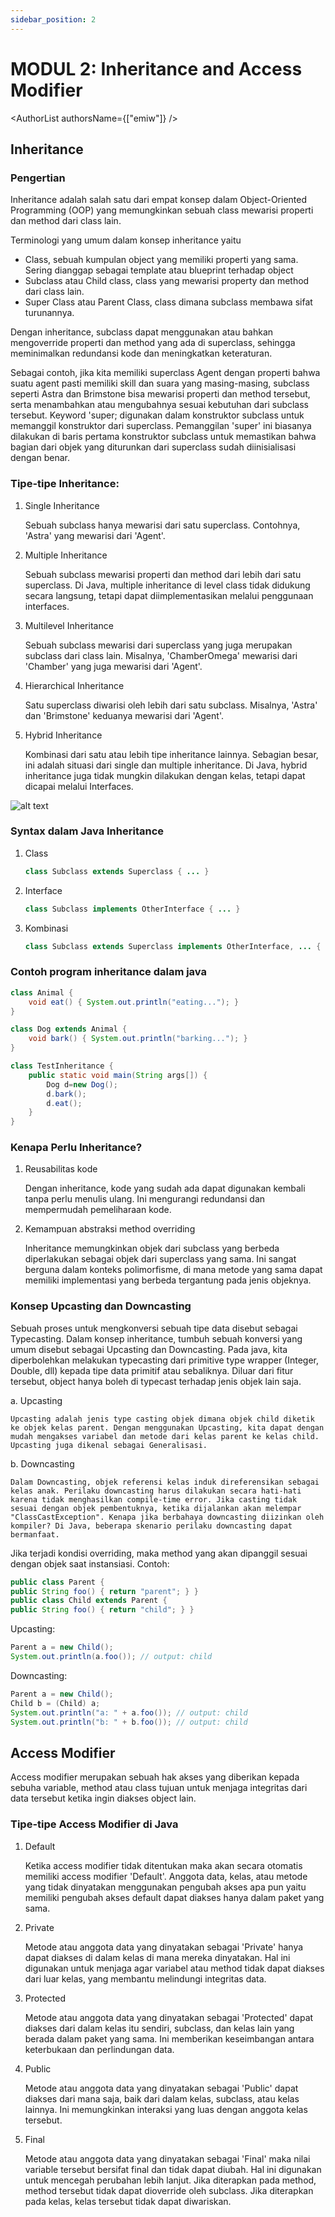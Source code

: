 ```yaml
---
sidebar_position: 2
---
```



# MODUL 2: Inheritance and Access Modifier

<AuthorList authorsName={["emiw"]} />

## Inheritance

### Pengertian

Inheritance adalah salah satu dari empat konsep dalam Object-Oriented Programming (OOP) yang memungkinkan sebuah class mewarisi properti dan method dari class lain.

Terminologi yang umum dalam konsep inheritance yaitu

- Class, sebuah kumpulan object yang memiliki properti yang sama. Sering dianggap sebagai template atau blueprint terhadap object
- Subclass atau Child class, class yang mewarisi property dan method dari class lain.
- Super Class atau Parent Class, class dimana subclass membawa sifat turunannya.

Dengan inheritance, subclass dapat menggunakan atau bahkan mengoverride properti dan method yang ada di superclass, sehingga meminimalkan redundansi kode dan meningkatkan keteraturan.

Sebagai contoh, jika kita memiliki superclass Agent dengan properti bahwa suatu agent pasti memiliki skill dan suara yang masing-masing, subclass seperti Astra dan Brimstone bisa mewarisi properti dan method tersebut, serta menambahkan atau mengubahnya sesuai kebutuhan dari subclass tersebut. Keyword 'super; digunakan dalam konstruktor subclass untuk memanggil konstruktor dari superclass. Pemanggilan 'super' ini biasanya dilakukan di baris pertama konstruktor subclass untuk memastikan bahwa bagian dari objek yang diturunkan dari superclass sudah diinisialisasi dengan benar.

### Tipe-tipe Inheritance:

1. Single Inheritance

   Sebuah subclass hanya mewarisi dari satu superclass. Contohnya, 'Astra' yang mewarisi dari 'Agent'.

2. Multiple Inheritance

   Sebuah subclass mewarisi properti dan method dari lebih dari satu superclass. Di Java, multiple inheritance di level class tidak didukung secara langsung, tetapi dapat diimplementasikan melalui penggunaan interfaces.

3. Multilevel Inheritance

   Sebuah subclass mewarisi dari superclass yang juga merupakan subclass dari class lain. Misalnya, 'ChamberOmega' mewarisi dari 'Chamber' yang juga mewarisi dari 'Agent'.

4. Hierarchical Inheritance

   Satu superclass diwarisi oleh lebih dari satu subclass. Misalnya, 'Astra' dan 'Brimstone' keduanya mewarisi dari 'Agent'.

5. Hybrid Inheritance

   Kombinasi dari satu atau lebih tipe inheritance lainnya. Sebagian besar, ini adalah situasi dari single dan multiple inheritance. Di Java, hybrid inheritance juga tidak mungkin dilakukan dengan kelas, tetapi dapat dicapai melalui Interfaces.

![alt text](assets/modul2/tipe-inheritance.png)

### Syntax dalam Java Inheritance

1. Class

   ```java
   class Subclass extends Superclass { ... }
   ```

2. Interface

   ```java
   class Subclass implements OtherInterface { ... }
   ```

3. Kombinasi
   ```java
   class Subclass extends Superclass implements OtherInterface, ... { ... }
   ```

### Contoh program inheritance dalam java

```java
class Animal {
	void eat() { System.out.println("eating..."); }
}

class Dog extends Animal {
	void bark() { System.out.println("barking..."); }
}

class TestInheritance {
	public static void main(String args[]) {
		Dog d=new Dog();
		d.bark();
		d.eat();
	}
}
```

### Kenapa Perlu Inheritance?

1. Reusabilitas kode

   Dengan inheritance, kode yang sudah ada dapat digunakan kembali tanpa perlu menulis ulang. Ini mengurangi redundansi dan mempermudah pemeliharaan kode.

2. Kemampuan abstraksi method overriding

   Inheritance memungkinkan objek dari subclass yang berbeda diperlakukan sebagai objek dari superclass yang sama. Ini sangat berguna dalam konteks polimorfisme, di mana metode yang sama dapat memiliki implementasi yang berbeda tergantung pada jenis objeknya.

### Konsep Upcasting dan Downcasting

Sebuah proses untuk mengkonversi sebuah tipe data disebut sebagai Typecasting. Dalam konsep inheritance, tumbuh sebuah konversi yang umum disebut sebagai Upcasting dan Downcasting. Pada java, kita diperbolehkan melakukan typecasting dari primitive type wrapper (Integer, Double, dll) kepada tipe data primitif atau sebaliknya. Diluar dari fitur tersebut, object hanya boleh di typecast terhadap jenis objek lain saja.

a. Upcasting

    Upcasting adalah jenis type casting objek dimana objek child diketik ke objek kelas parent. Dengan menggunakan Upcasting, kita dapat dengan mudah mengakses variabel dan metode dari kelas parent ke kelas child. Upcasting juga dikenal sebagai Generalisasi.

b. Downcasting

    Dalam Downcasting, objek referensi kelas induk direferensikan sebagai kelas anak. Perilaku downcasting harus dilakukan secara hati-hati karena tidak menghasilkan compile-time error. Jika casting tidak sesuai dengan objek pembentuknya, ketika dijalankan akan melempar "ClassCastException". Kenapa jika berbahaya downcasting diizinkan oleh kompiler? Di Java, beberapa skenario perilaku downcasting dapat bermanfaat.

Jika terjadi kondisi overriding, maka method yang akan dipanggil sesuai dengan objek saat instansiasi. Contoh:

```java
public class Parent {
public String foo() { return "parent"; } }
public class Child extends Parent {
public String foo() { return "child"; } }
```

Upcasting:

```java
Parent a = new Child();
System.out.println(a.foo()); // output: child
```

Downcasting:

```java
Parent a = new Child();
Child b = (Child) a;
System.out.println("a: " + a.foo()); // output: child
System.out.println("b: " + b.foo()); // output: child
```

## Access Modifier

Access modifier merupakan sebuah hak akses yang diberikan kepada sebuha variable, method atau class tujuan untuk menjaga integritas dari data tersebut ketika ingin diakses object lain.

### Tipe-tipe Access Modifier di Java

1. Default

   Ketika access modifier tidak ditentukan maka akan secara otomatis memiliki access modifier 'Default'. Anggota data, kelas, atau metode yang tidak dinyatakan menggunakan pengubah akses apa pun yaitu memiliki pengubah akses default dapat diakses hanya dalam paket yang sama.

2. Private

   Metode atau anggota data yang dinyatakan sebagai 'Private' hanya dapat diakses di dalam kelas di mana mereka dinyatakan. Hal ini digunakan untuk menjaga agar variabel atau method tidak dapat diakses dari luar kelas, yang membantu melindungi integritas data.

3. Protected

   Metode atau anggota data yang dinyatakan sebagai 'Protected' dapat diakses dari dalam kelas itu sendiri, subclass, dan kelas lain yang berada dalam paket yang sama. Ini memberikan keseimbangan antara keterbukaan dan perlindungan data.

4. Public

   Metode atau anggota data yang dinyatakan sebagai 'Public' dapat diakses dari mana saja, baik dari dalam kelas, subclass, atau kelas lainnya. Ini memungkinkan interaksi yang luas dengan anggota kelas tersebut.

5. Final

   Metode atau anggota data yang dinyatakan sebagai 'Final' maka nilai variable tersebut bersifat final dan tidak dapat diubah. Hal ini digunakan untuk mencegah perubahan lebih lanjut. Jika diterapkan pada method, method tersebut tidak dapat dioverride oleh subclass. Jika diterapkan pada kelas, kelas tersebut tidak dapat diwariskan.
